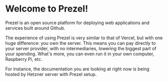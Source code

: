 # Welcome to Prezel!


Prezel is an open source platform for deploying web applications and services built around Github.

The experience of using Prezel is very similar to that of Vercel, but with one huge difference: you own the server. This means you can pay directly to your server provider, with no intermediaries, lowering the biggest part of your spending.
What's more, you can even run it in your own computer, Raspberry Pi, etc.

For instance, the documentation you are looking at right now is being hosted by Hetzner server with Prezel setup.
